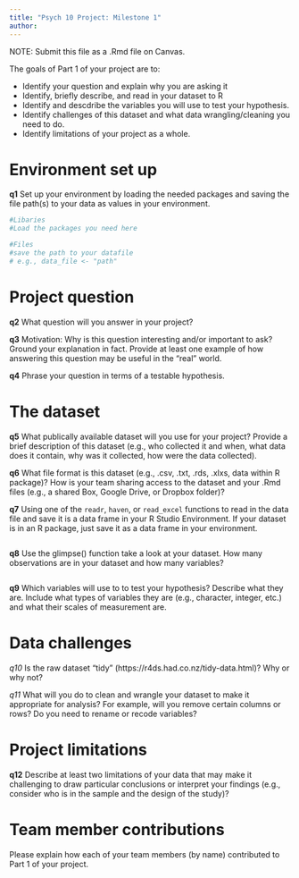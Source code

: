 ```yaml
---
title: "Psych 10 Project: Milestone 1"
author: 
---
```


NOTE: Submit this file as a .Rmd file on Canvas. 

The goals of Part 1 of your project are to:

* Identify your question and explain why you are asking it
* Identify, briefly describe, and read in your dataset to R
* Identify and descdribe the variables you will use to test your hypothesis.
* Identify challenges of this dataset and what data wrangling/cleaning you need to do. 
* Identify limitations of your project as a whole. 

# Environment set up 

__q1__ Set up your environment by loading the needed packages and saving the file path(s) to your data as values in your environment.
```r
#Libaries
#Load the packages you need here

#Files
#save the path to your datafile
# e.g., data_file <- "path"
```

# Project question

__q2__ What question will you answer in your project? 



__q3__ Motivation: Why is this question interesting and/or important to ask? Ground your explanation in fact. Provide at least one example of how answering this question may be useful in the "real" world. 


__q4__ Phrase your question in terms of a testable hypothesis. 



# The dataset

__q5__ What publically available dataset will you use for your project? Provide a brief description of this dataset (e.g., who collected it and when, what data does it contain, why was it collected, how were the data collected). 



__q6__ What file format is this dataset (e.g., .csv, .txt, .rds, .xlxs, data within R package)? How is your team sharing access to the dataset and your .Rmd files (e.g., a shared Box, Google Drive, or Dropbox folder)?



__q7__ Using one of the `readr`, `haven`, or `read_excel` functions to read in the data file and save it is a data frame in your R Studio Environment. If your dataset is in an R package, just save it as a data frame in your environment. 

```r

```

__q8__  Use the glimpse() function take a look at your dataset. How many observations are in your dataset and how many variables? 
```r

```

__q9__ Which variables will use to to test your hypothesis? Describe what they are. Include what types of variables they are (e.g., character, integer, etc.) and what their scales of measurement are. 


# Data challenges

_q10_ Is the raw dataset "tidy" (https://r4ds.had.co.nz/tidy-data.html)? Why or why not?


_q11_ What will you do to clean and wrangle your dataset to make it appropriate for analysis? For example, will you remove certain columns or rows? Do you need to rename or recode variables? 


# Project limitations

__q12__ Describe at least two limitations of your data that may make it challenging to draw particular conclusions or interpret your findings (e.g., consider who is in the sample and the design of the study)?


# Team member contributions

Please explain how each of your team members (by name) contributed to Part 1 of your project. 








